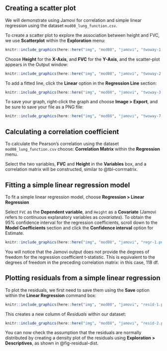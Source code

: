 ## Creating a scatter plot

We will demonstrate using Jamovi for correlation and simple linear regression using the dataset `mod08_lung_function.csv`.

To create a scatter plot to explore the association between height and FVC, we use **Scatterplot** within the **Exploration** menu:

```r
knitr::include_graphics(here::here("img", "mod08", "jamovi", "twoway-1.png"))
```

Choose  **Height** for the **X-Axis**, and **FVC** for the **Y-Axis**, and the scatter-plot appears in the Output window:

```r
knitr::include_graphics(here::here("img", "mod08", "jamovi", "twoway-2.png"))
```

To add a fitted line, click the **Linear** option in the **Regression Line** section:

```r
knitr::include_graphics(here::here("img", "mod08", "jamovi", "twoway-3.png"))
```

To save your graph, right-click the graph and choose **Image > Export**, and be sure to save your file as a PNG file:

```r
knitr::include_graphics(here::here("img", "mod08", "jamovi", "twoway-7.png"))
```

## Calculating a correlation coefficient

To calculate the Pearson's correlation using the dataset `mod08_lung_function.csv` choose: **Correlation Matrix** within the **Regression** menu.

Select the two variables, **FVC** and **Height** in the **Variables** box, and a correlation matrix will be constructed, similar to @tbl-corrmatrix. 


## Fitting a simple linear regression model

To fit a simple linear regression model, choose **Regression > Linear Regression**

Select `FVC` as the **Dependent variable**, and `Height` as a **Covariate** (Jamovi refers to continuous explanatory variables as *covariates*). To obtain the 95% confidence interval for the regression coefficients, scroll down to the **Model Coefficients** section and click the **Confidence interval** option for Estimate.

```r
knitr::include_graphics(here::here("img", "mod08", "jamovi", "regr-1.png"))
```

You will notice that the Jamovi output does not provide the degrees of freedom for the regression coefficient t-statistic. This is equivalent to the degrees of freedom in the preceding correlation matrix: in this case, 118 df.

## Plotting residuals from a simple linear regression

To plot the residuals, we first need to save them using the **Save** option within the **Linear Regression** command box:

```r
knitr::include_graphics(here::here("img", "mod08", "jamovi", "resid-1.png"))
```

This creates a new column of *Residuals* within our dataset:

```r
knitr::include_graphics(here::here("img", "mod08", "jamovi", "resid-2.png"))
```

You can now check the assumption that the residuals are normally distributed by creating a density plot of the residuals using **Exploration > Descriptives**, as shown in @fig-residual-dist.